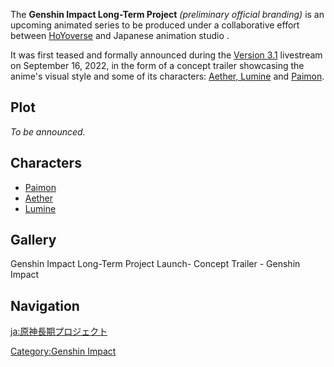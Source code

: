 {{Anime Infobox
|image       = Genshin Impact Long-Term Project.png
|type        = Animated series
|releaseDate = TBA
|studio      = {{w|ufotable}}
<!--
|seasons     = TBA
|episodes    = TBA-->
}}
The '''Genshin Impact Long-Term Project''' ''(preliminary official branding)'' is an upcoming animated series to be produced under a collaborative effort between [[MiHoYo|HoYoverse]] and Japanese animation studio {{w|ufotable}}.

It was first teased and formally announced during the [[Version/3.1|Version 3.1]] livestream on September 16, 2022, in the form of a concept trailer showcasing the anime's visual style and some of its characters: [[Traveler|Aether, Lumine]] and [[Paimon]].

==Plot==
''To be announced.''

==Characters==
*[[Paimon]]
*[[Aether]]
*[[Lumine]]

==Gallery==
<gallery>
Genshin Impact Long-Term Project Launch- Concept Trailer - Genshin Impact
</gallery>

==Navigation==
{{Lore Navbox|Media}}

[[Category:Genshin Impact]]

[[ja:原神長期プロジェクト]]